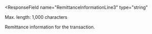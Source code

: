 <ResponseField
  name="RemittanceInformationLine3"
  type="string"
>
Max. length: 1,000 characters

Remittance information for the transaction.
</ResponseField>